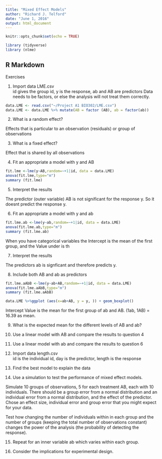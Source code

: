 ```yaml
---
title: "Mixed Effect Models"
author: "Richard J. Telford"
date: "June 1, 2016"
output: html_document
---
```


```r
knitr::opts_chunk$set(echo = TRUE)

library (tidyverse)
library (nlme)
```

## R Markdown
Exercises 

1) Import data LME.csv   
id gives the group id, y is the response, ab and AB are predictors
Data needs to be factors, or else the analysis will not treat them correctly. 

```r
data.LME <- read.csv("~/Project A1 BIO302/LME.csv")
data.LME <- data.LME %>% mutate(AB = factor (AB), ab = factor(ab)) 

```


2) What is a random effect?

Effects that is particular to an observation (residuals) or group of observations

3) What is a fixed effect?

Effect that is shared by all observations


4) Fit an appropriate a model with y and AB

```r
fit.lme <-lme(y~AB,random=~+1|id, data = data.LME)
anova(fit.lme,type="m")
summary (fit.lme)
```


5) Interpret the results

The predictor (outer variable) AB is not significant for the response y. So it doesnt predict the response y. 

6) Fit an appropriate a model with y and ab

```r

fit.lme.ab <-lme(y~ab,random=~+1|id, data = data.LME)
anova(fit.lme.ab,type="m")
summary (fit.lme.ab)
```

When you have categorical variables the Intercept is the mean of the first group, and the Value under is th


7) Interpret the results

The predictors ab is signficant and therefore predicts y. 

8) Include both AB and ab as predictors 

```r
fit.lme.aAbB <-lme(y~ab+AB,random=~+1|id, data = data.LME)
anova(fit.lme.aAbB,type="m")
summary (fit.lme.aAbB)

data.LME %>%ggplot (aes(x=ab+AB, y = y, )) + geom_boxplot()

```
Intercept Value is the mean for the first group of ab and AB. (1ab, 1AB) = 16.39 as mean. 



9) What is the expected mean for the different levels of AB and ab?



10) Use a linear model with AB and compare the results to question 4



11) Use a linear model with ab and compare the results to question 6

12) Import data length.csv   
id is the individual id, day is the predictor, length is the response

13) Find the best model to explain the data

14) Use a simulation to test the performance of mixed effect models.  

Simulate 10 groups of observations, 5 for each treatment AB, each with 10 individuals. There should be a group error from a normal distribution and an individual error from a normal distribution, and the effect of the predictor. Chose an effect size, individual error and group error that you might expect for your data.

Test how changing the number of individuals within in each group and the number of groups (keeping the total number of observations constant) changes the power of the analysis (the probability of detecting the response).

15) Repeat for an inner variable ab which varies within each group.

16) Consider the implications for experimental design.



